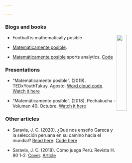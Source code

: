 ```yaml
---

---
```


### **Blogs and books**
[<img src="MP.png" style="width:25%; margin-right: 20px" align="right">](MP.png)

- Football is mathematically posible

- [Matemáticamente posible](https://matematicamenteposible.net). 

- [Matemáticamente posible](https://www.facebook.com/matematicamenteposible/) sports analytics. [Code](https://github.com/jsaraviadrago/Mate-posible)


### **Presentations** 

- "Matemáticamente posible". (2019). TEDxYouthTukuy. Agosto. [Word cloud code](https://github.com/jsaraviadrago/Mate-posible). [Watch it here](https://www.youtube.com/watch?v=w2bFtUVihrs)

- "Matemáticamente posible". (2018). Pechakucha - Volumen 40. Octubre. [Watch it here](https://www.youtube.com/watch?v=kC85LBaDUZo&feature=youtu.be)

### **Other articles**

- Saravia, J. C. (2020). ¿Qué nos enseño Gareca y la selección peruana en su camino hacia el mundial? [Read here](https://medium.com/@jsaraviadrago/qué-nos-enseño-gareca-y-la-selección-peruana-en-su-camino-hacia-el-mundial-c849dc50fe1). [Code here](https://github.com/jsaraviadrago/Mate-posible/tree/master/Data%20eliminatorias%202022/Previa%20Eliminatorias%202022)

- Saravia, J. C. (2018). Cómo juega Perú. Revista H. 80 1-2.
[Cover](images/IMG_2809.JPG). [Article](images/Articulo_revista_H.pdf)